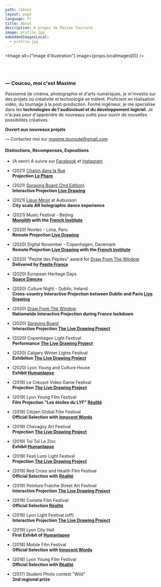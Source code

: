 ```yaml
---
path: /about
layout: page
language: fr
title: About
description: A propos de Maxime Touroute
image: profile.jpg
embeddedImagesLocal:
  - profile.jpg
---
```


<Image alt={"Image d'illustration"} image={props.localImages[0]} />

<br />
<br />

### — Coucou, moi c'est Maxime

Passionné de cinéma, photographie et d'arts numériques, je m'investis sur des projets où créativité et technologie se mêlent.
Proficient en réalisation vidéo, du tournage à la post-production. Formé ingénieur, je me specialise dans les **technologies de l'audiovisuel et du développement logiciel**.
Je n'ai pas peur d'apprendre de nouveaux outils pour ouvrir de nouvelles possibilités créatives.

**Ouvert aux nouveaux projets**

— Contactez moi sur [maxime.touroute@gmail.com](mailto:maxime.touroute@gmail.com)

#### Distinctions, Récompenses, Expositions

- (A venir) A suivre sur [Facebook](http://facebook.com/maxime.touroute) et [Instagram](http://instagram.com/maximetouroute)

- (2021) [Chalon dans la Rue](https://www.chalondanslarue.com/)  
  **Projection [Le Phare](/le-phare#content)**

- (2021) [Spraying Board (2nd Edition)](https://sprayingboard.thedailyboard.co/)  
  **Interactive Projection [Live Drawing](/livedrawing#content)**

- (2021) [Lieux Miroir](/spacedances#content) at Aubusson  
  **City scale AR holographic dance experience**

- (2021) Music Festival - Beijing  
  **[Monolith](/monolith#content) with the [French Institute](https://www.institutfrancais.com)**

- (2020) Novtec - Lima, Peru  
  **Remote Projection [Live Drawing](/livedrawing#content)**

- (2020) Digital November - Copenhagen, Danemark  
  **Remote Projection [Live Drawing](/livedrawing#content) with the [French Institute](https://www.institutfrancais.com)**

- (2020) "Pepite des Pépites" award for [Draw From The Window](/drawfromthewindow#content)  
  **Delivered by [Pepite France](https://www.pepite-france.fr/)**

- (2020) European Heritage Days  
  **[Space Dances](/spacedances#content)**

- (2020) Culture Night - Dublin, Ireland  
  **Cross-country Interactive Projection between Dublin and Paris [Live Drawing](/livedrawing#content)**

- (2020) [Draw From The Window](/drawfromthewindow#content)  
  **Nationwide Interactive Projection during France lockdown**

- (2020) [Spraying Board](https://sprayingboard.thedailyboard.co/)  
  **Interactive Projection [The Live Drawing Project](/livedrawing#content)**

- (2020) Copenhagen Light Festival  
  **Performance [The Live Drawing Project](/livedrawing#content)**

- (2020) Calgary Winter Lights Festival  
  **Exhibition [The Live Drawing Project](/livedrawing#content)**

- (2020) Lyon Young and Culture House  
  **Exhibit [Humanlapse](/humanlapseProject#content)**

- (2019) Le Creusot Video Game Festival  
  **Projection [The Live Drawing Project](/livedrawing#content)**

- (2019) Lyon Young Film Festival  
  **Film Projection "Les étoiles du LYF" [Réalité](/realite#content)**

- (2019) Citizen Global Film Festival  
  **Official Selection with [Innocent Words](/innocentWords#content)**

- (2019) Chevagny Art Festival  
  **Projection [The Live Drawing Project](/livedrawing#content)**

- (2019) Toï Toï Le Zinc  
  **Exhibit [Humanlapse](/humanlapseProject#content)**

- (2019) Festi Lumi Light Festival  
  **Projection [The Live Drawing Project](/livedrawing#content)**

- (2019) Red Cross and Health Film Festival  
  **Official Selection with [Réalité](/realite#content)**

- (2019) Peinture Fraiche Street Art Festival  
  **Interactive Projection [The Live Drawing Project](/livedrawing#content)**

- (2019) Comete Film Festival  
  **Official Selection [Réalité](/realite#content)**

- (2018) Lyon Light Festival (off)  
  **Interactive Projection [The Live Drawing Project](/livedrawing#content)**

- (2019) Lyon City Hall  
  **First Exhibit of [Humanlapse](/humanlapseProject#content)**

- (2018) Mobile Film Festival  
  **Official Selection with [Innocent Words](/innocentWords#content)**

- (2018) Lyon Young Film Festival  
  **Official Selection with [Réalité](/realite#content)**

- (2017) Student Photo contest "Wild"  
  **2nd regional prize**
